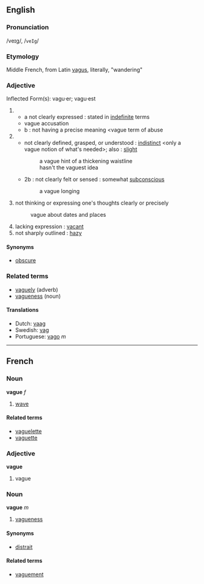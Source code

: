 ==English==
===Pronunciation===
/veɪg/, /<tt>veIg</tt>/
===Etymology===
Middle French, from Latin [[vagus]], literally, "wandering"
===Adjective===
Inflected Form(s): vagu·er; vagu·est

# 
#*a not clearly expressed : stated in [[indefinite]] terms
#* vague accusation
#* b : not having a precise meaning <vague term of abuse
# 
#* not clearly defined, grasped, or understood : [[indistinct]] <only a vague notion of what's needed>; also : [[slight]]
#*: a vague hint of a thickening waistline
#*: hasn't the vaguest idea
#*2b : not clearly felt or sensed : somewhat [[subconscious]] 
#*: a vague longing
#  not thinking or expressing one's thoughts clearly or precisely
#: vague about dates and places
# lacking expression : [[vacant]]
# not sharply outlined : [[hazy]]

====Synonyms====
*[[obscure]]<br>

===Related terms===
*[[vaguely]] (adverb)
*[[vagueness]] (noun)

====Translations====
*Dutch: [[vaag]]
*Swedish: [[vag]]
*Portuguese: [[vago]] ''m''

----

==French==
===Noun===
'''vague''' ''f''

#[[wave]]

====Related terms====
*[[vaguelette]]
*[[vaguette]]

===Adjective===
'''vague'''

# vague

===Noun===
'''vague''' ''m''

# [[vagueness]]

====Synonyms====
*[[distrait]]

====Related terms====
*[[vaguement]]